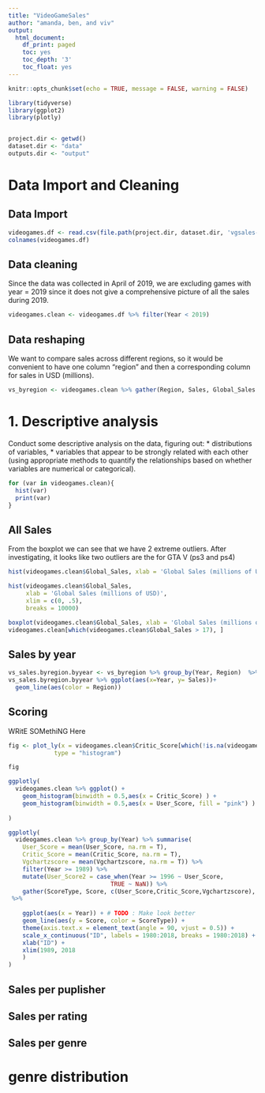 ```yaml
---
title: "VideoGameSales"
author: "amanda, ben, and viv"
output: 
  html_document:
    df_print: paged
    toc: yes
    toc_depth: '3'
    toc_float: yes
---
```


```r

knitr::opts_chunk$set(echo = TRUE, message = FALSE, warning = FALSE)

library(tidyverse)
library(ggplot2)
library(plotly)


project.dir <- getwd()
dataset.dir <- "data"
outputs.dir <- "output"
```

# Data Import and Cleaning {.tabset}

## Data Import
```r
videogames.df <- read.csv(file.path(project.dir, dataset.dir, 'vgsales-12-4-2019.csv'))
colnames(videogames.df)
```

## Data cleaning
Since the data was collected in April of 2019, we are excluding games with year = 2019 since it does not give a comprehensive picture of all the sales during 2019. 
```r
videogames.clean <- videogames.df %>% filter(Year < 2019)
```

## Data reshaping
We want to compare sales across different regions, so it would be convenient to have one column "region" and then a corresponding column for sales in USD (millions).
```r
vs_byregion <- videogames.clean %>% gather(Region, Sales, Global_Sales:Other_Sales, na.rm = T)
```




# 1. Descriptive analysis {.tabset}

Conduct some descriptive analysis on the data, figuring out:
* distributions of variables,
* variables that appear to be strongly related with each other (using appropriate methods to quantify the relationships based on whether variables are numerical or categorical).

```r
for (var in videogames.clean){
  hist(var)
  print(var)
}
```


## All Sales
From the boxplot we can see that we have 2 extreme outliers. After investigating, it looks like two outliers are the for GTA V (ps3 and ps4)
```r
hist(videogames.clean$Global_Sales, xlab = 'Global Sales (millions of USD)')

hist(videogames.clean$Global_Sales,
     xlab = 'Global Sales (millions of USD)',
     xlim = c(0, .5),
     breaks = 10000)

boxplot(videogames.clean$Global_Sales, xlab = 'Global Sales (millions of USD)')
videogames.clean[which(videogames.clean$Global_Sales > 17), ]


```

## Sales by year 
```r
vs_sales.byregion.byyear <- vs_byregion %>% group_by(Year, Region)  %>% summarize(Sales = sum(Sales))
vs_sales.byregion.byyear %>% ggplot(aes(x=Year, y= Sales))+
  geom_line(aes(color = Region))
```

## Scoring
WRitE SOMethiNG Here
```r
fig <- plot_ly(x = videogames.clean$Critic_Score[which(!is.na(videogames.clean$Critic_Score))],
             type = "histogram")

fig

ggplotly(
  videogames.clean %>% ggplot() +
    geom_histogram(binwidth = 0.5,aes(x = Critic_Score) ) +
    geom_histogram(binwidth = 0.5,aes(x = User_Score, fill = "pink") ) 
    
)

ggplotly(
  videogames.clean %>% group_by(Year) %>% summarise(
    User_Score = mean(User_Score, na.rm = T),
    Critic_Score = mean(Critic_Score, na.rm = T), 
    Vgchartzscore = mean(Vgchartzscore, na.rm = T)) %>% 
    filter(Year >= 1989) %>%
    mutate(User_Score2 = case_when(Year >= 1996 ~ User_Score,
                             TRUE ~ NaN)) %>%
    gather(ScoreType, Score, c(User_Score,Critic_Score,Vgchartzscore), na.rm = T)
 %>%
    
    ggplot(aes(x = Year)) + # TODO : Make look better
    geom_line(aes(y = Score, color = ScoreType)) +
    theme(axis.text.x = element_text(angle = 90, vjust = 0.5)) +
    scale_x_continuous("ID", labels = 1980:2018, breaks = 1980:2018) +
    xlab("ID") +
    xlim(1989, 2018
    )
)

```


## Sales per puplisher
## Sales per rating
## Sales per genre 

# genre distribution

